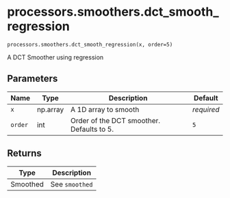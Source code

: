 # processors.smoothers.dct_smooth_regression { #fasttrackpy.processors.smoothers.dct_smooth_regression }

`processors.smoothers.dct_smooth_regression(x, order=5)`

A DCT Smoother using regression

## Parameters

| Name    | Type     | Description                                 | Default    |
|---------|----------|---------------------------------------------|------------|
| `x`     | np.array | A 1D array to smooth                        | _required_ |
| `order` | int      | Order of the DCT smoother.   Defaults to 5. | `5`        |

## Returns

| Type     | Description    |
|----------|----------------|
| Smoothed | See `smoothed` |